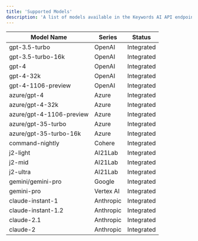 ```yaml
---
title: 'Supported Models'
description: 'A list of models available in the Keywords AI API endpoint'
---
```


| Model Name | Series | Status |
| --- | --- | --- |
| gpt-3.5-turbo | OpenAI | Integrated |
| gpt-3.5-turbo-16k | OpenAI | Integrated |
| gpt-4 | OpenAI | Integrated |
| gpt-4-32k | OpenAI | Integrated |
| gpt-4-1106-preview | OpenAI | Integrated |
| azure/gpt-4 | Azure | Integrated |
| azure/gpt-4-32k | Azure | Integrated |
| azure/gpt-4-1106-preview | Azure | Integrated |
| azure/gpt-35-turbo | Azure | Integrated |
| azure/gpt-35-turbo-16k | Azure | Integrated |
| command-nightly | Cohere | Integrated |
| j2-light | AI21Lab | Integrated |
| j2-mid | AI21Lab | Integrated |
| j2-ultra | AI21Lab | Integrated |
| gemini/gemini-pro | Google | Integrated |
| gemini-pro | Vertex AI | Integrated |
| claude-instant-1 | Anthropic | Integrated |
| claude-instant-1.2 | Anthropic | Integrated |
| claude-2.1 | Anthropic | Integrated |
| claude-2 | Anthropic | Integrated |